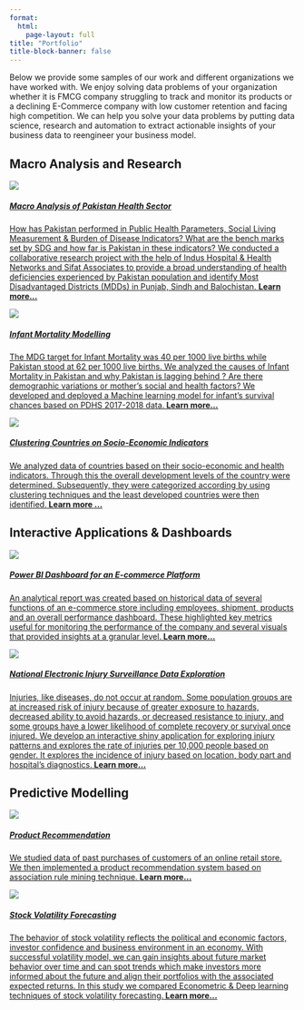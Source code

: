 ```yaml
---
format:
  html:
    page-layout: full
title: "Portfolio"
title-block-banner: false
---
```


<p>Below we provide some samples of our work and different organizations we have worked with. We enjoy solving data problems of your organization whether it is FMCG company struggling to track and monitor its products or a declining E-Commerce company with low customer retention and facing high competition.  We can help you solve your data problems by putting data science, research  and automation to extract actionable insights of your business data to reengineer your business model.</p>     

::: portfolioheading
<h2>Macro Analysis and Research</h2>
:::

::: grid
::: {.portfolio .g-col-4}

<a href = "portfolio_presentation.qmd#health" target="_blank">

<img src="images/portfolio/1.png" class="card-img-top"/>

<h5 class="card-title">Macro Analysis of Pakistan Health Sector</h5>

<p class="card-text">How has Pakistan performed in Public Health Parameters, Social Living Measurement & Burden of Disease Indicators?  What are the bench marks set by SDG and how far is Pakistan in these indicators? We conducted a collaborative research project with the help of  Indus Hospital & Health Networks and Sifat Associates to provide a broad understanding of health deficiencies experienced by Pakistan population and identify Most Disadvantaged Districts (MDDs) in Punjab, Sindh and Balochistan. <b>Learn more...</b></p>

</a>

:::

::: {.portfolio .g-col-4}
<a href = "portfolio_presentation.qmd#infant" target="_blank">

<img src="images/portfolio/5.png" class="card-img-top"/>

<h5 class="card-title">Infant Mortality Modelling</h5>

<p class="card-text">The MDG target for Infant Mortality was 40 per 1000 live births while Pakistan stood at 62 per 1000 live births. We analyzed the causes of Infant Mortality in Pakistan and why Pakistan is lagging behind ? Are there demographic variations or mother's social and health factors? We developed and deployed a Machine learning model for infant's survival chances based on PDHS 2017-2018 data.<b> Learn more...</b></p>

</a> 
:::

::: {.portfolio .g-col-4}
<a href = "portfolio_presentation.qmd#clustering" target="_blank">

<img src="images/portfolio/4.png" class="card-img-top"/>

<h5 class="card-title">Clustering Countries on Socio-Economic Indicators</h5>

<p class="card-text">We analyzed data of countries based on their socio-economic and health indicators. Through this the overall development levels of the country were determined. Subsequently, they were categorized according by using clustering techniques and the least developed countries were then identified.<b> Learn more ...</b> </p>

</a>
:::
:::

::: portfolioheading
<h2>Interactive Applications & Dashboards</h2>
:::

::: grid
::: {.portfolio .g-col-4}
<a href = "portfolio_presentation.qmd#dashboard" target="_blank">

<img src="images/portfolio/2.png" class="card-img-top"/>

<h5 class="card-title">Power BI Dashboard for an E-commerce Platform</h5>

<p class="card-text">An analytical report was created based on historical data of several functions of an e-commerce store including employees, shipment, products and an overall performance dashboard. These highlighted key metrics useful for monitoring the performance of the company and several visuals that provided insights at a granular level.<b> Learn more...</b></p> 

</a>
:::

::: {.portfolio .g-col-4}
<a href = "portfolio_presentation.qmd#neiss" target="_blank">

<img src="images/portfolio/7.png" class="card-img-top"/>

<h5 class="card-title">National Electronic Injury Surveillance Data Exploration</h5>

<p class="card-text">Injuries, like diseases, do not occur at random. Some population groups are at increased risk of injury because of greater exposure to hazards, decreased ability to avoid hazards, or decreased resistance to injury, and some groups have a lower likelihood of complete recovery or survival once injured. We develop an interactive shiny application for exploring injury patterns and explores the rate of injuries per 10,000 people based on gender. It explores the incidence of injury based on location, body part and hospital's diagnostics.<b> Learn more...</b></p>

</a>
:::
:::

::: portfolioheading
<h2>Predictive Modelling</h2>
:::

::: grid

::: {.portfolio .g-col-4}

<a href = "portfolio_presentation.qmd#recommendation" target="_blank">

<img src="images/portfolio/6.png" class="card-img-top"/>

<h5 class="card-title">Product Recommendation</h5>

<p class="card-text">We studied data of past purchases of customers of an online retail store. We then implemented a product recommendation system based on association rule mining technique. <b>Learn more...</b></p> 

</a>

:::

::: {.portfolio .g-col-4}

<a href = "portfolio_presentation.qmd#stock" target="_blank">

<img src="images/portfolio/3.png" class="card-img-top"/>

<h5 class="card-title">Stock Volatility Forecasting</h5>

<p class="card-text">The behavior of stock volatility reflects the political and economic factors, investor confidence and business environment in an economy. With successful volatility model, we can gain insights about future market behavior over time and can spot trends which make investors more informed about the future and align their portfolios with the associated expected returns. In this study we compared Econometric & Deep learning techniques of stock volatility forecasting.<b> Learn more...</b></p>

:::

</a>

:::

